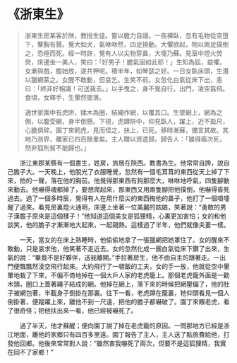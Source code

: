 # 《浙東生》

> 浙東生房某客於陜，教授生徒。嘗以膽力自詡。一夜裸臥，忽有毛物從空墮下，擊胸有聲。覺大如犬，氣咻咻然，四足撓動。大懼欲起，物以兩足撲倒之，恐極而死。經一時許，覺有人以尖物穿鼻，大嚏乃蘇。見室中燈火熒熒，床邊坐一美人，笑曰：「好男子！膽氣固如此耶！」生知為狐，益懼。女漸與戲，膽始放，遂共狎呢。積半年，如琴瑟之好。一日女臥床頭，生潛以獵網蒙之。女醒不敢動，但哀乞。生笑不前。女忽化白氣從床下出，恚曰：「終非好相識！可送我去。」以手曳之，身不覺自行。出門，凌空翕飛。食頃，女釋手，生暈然墜落。
>
> 適世家園中有虎阱，揉木為圈，結繩作網，以覆其口。生墜網上，網為之側，以腹受網，身半倒懸。下視，虎蹲阱中，仰見臥人，躍上，近不盈尺，心膽俱碎。園丁來飼虎，見而怪之，扶上，已死。移時漸蘇，備言其故。其地乃浙界，離家已四百餘里矣。主人贈以資遣歸。歸告人：「雖得兩次死，然非狐則貧不能歸也。」

&emsp;&emsp;浙江東郡某縣有一個書生，姓房，旅居在陝西。教書為生。他常常自誇，說自己膽子大。一天晚上，他脫光了衣服睡覺，忽然有一個毛茸茸的東西從天上掉了下來，拍的一聲，落在他的胸前。他覺得那東西有狗那麼大，咻咻地呼氣，四隻腳動來動去。他嚇得魂都掉了，要想爬起來，那東西又用兩隻腳把他撲倒，他嚇得昏死過去。過了一個多時辰，覺得有人在用什麼尖的東西掏他的鼻子，他打了一個噴嚏醒了過來。看見房裏燈火通明，床邊上坐著一位美麗的姑娘，笑著說：“勇敢的男子漢膽子原來是這個樣子！”他知道這個美女是狐狸精，心裏更加害怕；女的和他談笑，他的膽子才漸漸地大起來，一起親熱。這樣過了半年，他們就像夫妻一樣。

&emsp;&emsp;一天，當女的在床上熟睡時，他偷偷地拿了一張獵網把她罩住了。女的醒來不敢動，只是哀求他，他笑著不走近去。女的忽然化成一團白氣從床下鑽了出來，生氣的說︰“畢竟不是好夥伴，送我離開。”手拉著房生，他不由自主的跟著走。一出門便飄飄然淩空飛行起來。大約飛行了一頓飯的工夫，女的手一放，他就從空中暈暈地栽了下來，不偏不倚地掉在一個大戶人家的老虎籠上。那個老虎籠外面是一勸木頭，圈口上蓋著繩子結成的網。他掉在網上，落下來的時候把網壓偏了，他的肚子被網包著，半截身子倒掛在那裏。往下一看，老虎蹲在籠裏，牠仰頭看見一個人倒掛著，便蹤躍上來，離他不到一尺遠，把他的膽子都嚇破了。園丁來餵老虎，看了很奇怪；把他扶出來一看，他已經被嚇死了。

&emsp;&emsp;過了半天，他才蘇醒；便向園丁說了掉在老虎籠的原因。一問那地方已經是浙江地面，離他的家鄉只有四百多里遠。園丁報告了主人，主人送了點旅費給他，打發他回鄉。他後來常常對人說：“雖然害我嚇死了兩次，但要不是這狐狸精，我實在回不了家鄉！”
